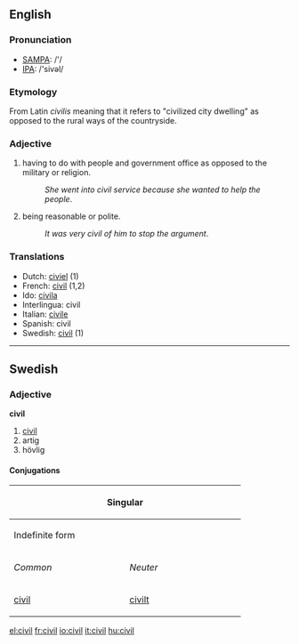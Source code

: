 ==English==
===Pronunciation===
*[[w:SAMPA|SAMPA]]: /'/
*[[w:IPA|IPA]]: /'sivəl/

=== Etymology ===
From Latin ''civilis'' meaning that it refers to "civilized city dwelling" as opposed to the rural ways of the countryside.

=== Adjective ===
#having to do with people and government office as opposed to the military or religion. 
#:''She went into civil service because she wanted to help the people''.
#being reasonable or polite.
#:''It was very civil of him to stop the argument''.

=== Translations ===
*Dutch: [[civiel]] (1)
*French: [[civil]] (1,2)
*Ido: [[civila]]
*Interlingua: civil
*Italian: [[civile]]
*Spanish: civil
*Swedish: [[civil#Swedish|civil]] (1)
----

==Swedish==
===Adjective===
'''civil'''
#[[civil#English|civil]]
#artig
#hövlig
====Conjugations====
{| border=1 cellspacing=0 
|- bgcolor="#FFFFF0" align=center
! colspan=4 width=400 | Singular
! rowspan=3 width=100 | Plural
|- bgcolor="#FFFFF0" align=center
! colspan=2 width=200 | Indefinite form
! colspan=2 width=200 | Definite form
|- bgcolor="#FFFFF0" align=center
| width=100 | ''Common''
| width=100 | ''Neuter''
| width=100 | ''Sexus maskuline''
| width=100 | ''Other sexus''
|- align=center
| [[civil]]
| [[civilt]]
| [[civile]]
| [[civila]]
| [[civila]]
|}

[[el:civil]]
[[fr:civil]]
[[io:civil]]
[[it:civil]]
[[hu:civil]]